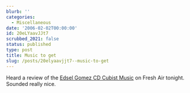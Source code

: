 ```yaml
---
blurb: ''
categories:
  - Miscellaneous
date: '2006-02-02T00:00:00'
id: 20eLYaavJJt7
scrubbed_2021: false
status: published
type: post
title: Music to get
slug: /posts/20elyaavjjt7--music-to-get
---
```


Heard a review of the
[Edsel Gomez CD Cubist Music](http://www.cdbaby.com/cd/edselgomez)
on Fresh Air tonight. Sounded really nice.
